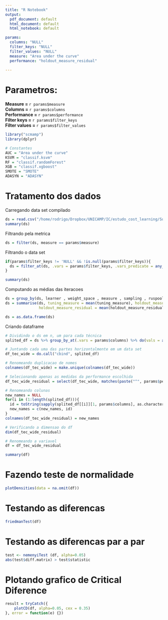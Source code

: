 ```yaml
---
title: "R Notebook"
output:
  pdf_document: default
  html_document: default
  html_notebook: default

params:
  columns: "NULL"
  filter_keys: "NULL"
  filter_values: "NULL"
  measure: "Area under the curve"
  performance: "holdout_measure_residual"
  
---
```


# Parametros:

  **Measure = ** `r params$measure`  
  **Columns = ** `r params$columns`  
  **Performance = ** `r params$performance`  
  **Filter keys = ** `r params$filter_keys`  
  **Filter values = ** `r params$filter_values`  
  


```r
library("scmamp")
library(dplyr)
```

```r
# Constantes
AUC = "Area under the curve"
KSVM = "classif.ksvm"
RF = "classif.randomForest"
XGB = "classif.xgboost"
SMOTE = "SMOTE"
ADASYN = "ADASYN"
```


# Tratamento dos dados
Carregando data set compilado
```r
ds = read.csv("/home/rodrigo/Dropbox/UNICAMP/IC/estudo_cost_learning/SummaryResults/summary_compilation_fixed.csv", header = T)
summary(ds)
```

Filtrando pela metrica
```r
ds = filter(ds, measure == params$measure)
```


Filtrando o data set
```r
if(params$filter_keys != 'NULL' && !is.null(params$filter_keys)){
  ds = filter_at(ds, .vars = params$filter_keys, .vars_predicate = any_vars(. == params$filter_values))
}

summary(ds)

```


Computando as médias das iteracoes
```r
ds = group_by(ds, learner , weight_space , measure , sampling , ruspool , dataset , imba.rate)
ds = summarise(ds, tuning_measure = mean(tuning_measure), holdout_measure = mean(holdout_measure),
               holdout_measure_residual = mean(holdout_measure_residual))

ds = as.data.frame(ds)
```


Criando dataframe
```r

# Dividindo o ds em n, um para cada técnica
splited_df = ds %>% group_by_at(.vars = params$columns) %>% do(vals = as.data.frame(.)) %>% select(vals) %>% sapply(function(x){x})

# Juntando cada uma das partes horizontalmente em um data set
df_tec_wide = do.call("cbind", splited_df)

# Renomeando duplicacao de nomes
colnames(df_tec_wide) = make.unique(colnames(df_tec_wide))

# Selecionando apenas as medidas da performance escolhida
df_tec_wide_residual = select(df_tec_wide, matches(paste("^", params$performance, "$|", params$performance, "[^_]", sep="")))

# Renomeando colunas
new_names = NULL
for(i in (1:length(splited_df))){
  id = toString(sapply(splited_df[[i]][1, params$columns], as.character))
  new_names = c(new_names, id)
}
colnames(df_tec_wide_residual) = new_names

# Verificando a dimensao do df
dim(df_tec_wide_residual)

# Renomeando a variavel
df = df_tec_wide_residual

summary(df)
```


# Fazendo teste de normalidade
```r
plotDensities(data = na.omit(df))
```


# Testando as diferencas
```r
friedmanTest(df)
```

# Testando as diferencas par a par
```r
test <- nemenyiTest (df, alpha=0.05)
abs(test$diff.matrix) > test$statistic
```

# Plotando grafico de Critical Diference

```r
result = tryCatch({
    plotCD(df, alpha=0.05, cex = 0.35)
}, error = function(e) {})
```





